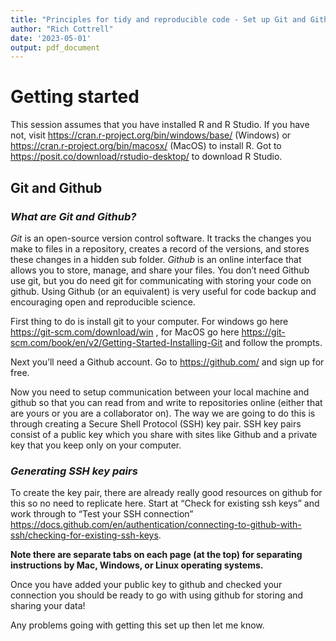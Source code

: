 ```yaml
---
title: "Principles for tidy and reproducible code - Set up Git and Github"
author: "Rich Cottrell"
date: '2023-05-01'
output: pdf_document
---
```


# Getting started

This session assumes that you have installed R and R Studio. If you have not, visit <https://cran.r-project.org/bin/windows/base/> (Windows) or <https://cran.r-project.org/bin/macosx/> (MacOS) to install R. Got to <https://posit.co/download/rstudio-desktop/> to download R Studio.

## Git and Github

### *What are Git and Github?*

*Git* is an open-source version control software. It tracks the changes you make to files in a repository, creates a record of the versions, and stores these changes in a hidden sub folder. *Github* is an online interface that allows you to store, manage, and share your files. You don't need Github use git, but you do need git for communicating with storing your code on github. Using Github (or an equivalent) is very useful for code backup and encouraging open and reproducible science.

First thing to do is install git to your computer. For windows go here <https://git-scm.com/download/win> , for MacOS go here <https://git-scm.com/book/en/v2/Getting-Started-Installing-Git> and follow the prompts.

Next you'll need a Github account. Go to <https://github.com/> and sign up for free.

Now you need to setup communication between your local machine and github so that you can read from and write to repositories online (either that are yours or you are a collaborator on). The way we are going to do this is through creating a Secure Shell Protocol (SSH) key pair. SSH key pairs consist of a public key which you share with sites like Github and a private key that you keep only on your computer.

### *Generating SSH key pairs*

To create the key pair, there are already really good resources on github for this so no need to replicate here. Start at "Check for existing ssh keys" and work through to "Test your SSH connection" <https://docs.github.com/en/authentication/connecting-to-github-with-ssh/checking-for-existing-ssh-keys>.

**Note there are separate tabs on each page (at the top) for separating instructions by Mac, Windows, or Linux operating systems.**

Once you have added your public key to github and checked your connection you should be ready to go with using github for storing and sharing your data!

Any problems going with getting this set up then let me know.
